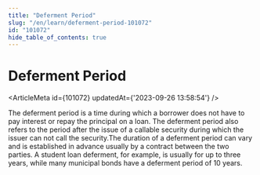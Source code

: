 ```yaml
---
title: "Deferment Period"
slug: "/en/learn/deferment-period-101072"
id: "101072"
hide_table_of_contents: true
---
```



# Deferment Period

<ArticleMeta id={101072} updatedAt={'2023-09-26 13:58:54'} />
<div className='border-solid border-b border-t-0 my-4 border-[var(--ifm-color-gray-300)]' />

The deferment period is a time during which a borrower does not have to pay interest or repay the principal on a loan. The deferment period also refers to the period after the issue of a callable security during which the issuer can not call the security.The duration of a deferment period can vary and is established in advance usually by a contract between the two parties. A student loan deferment, for example, is usually for up to three years, while many municipal bonds have a deferment period of 10 years.
